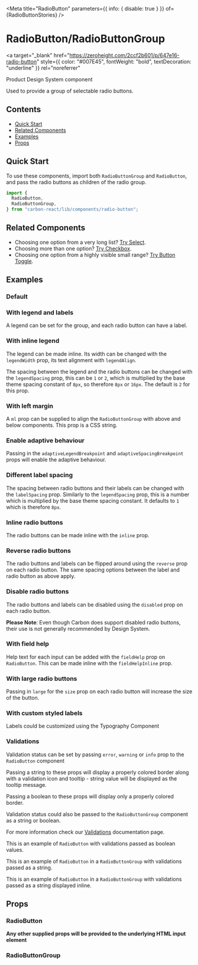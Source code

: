 

<Meta
  title="RadioButton"
  parameters={{ info: { disable: true } }}
  of={RadioButtonStories}
/>

# RadioButton/RadioButtonGroup

<a
  target="_blank"
  href="https://zeroheight.com/2ccf2b601/p/647e16-radio-button"
  style={{ color: "#007E45", fontWeight: "bold", textDecoration: "underline" }}
  rel="noreferrer"
>
  Product Design System component
</a>

Used to provide a group of selectable radio buttons.

## Contents

- [Quick Start](#quick-start)
- [Related Components](#related-components)
- [Examples](#examples)
- [Props](#props)

## Quick Start

To use these components, import both `RadioButtonGroup` and `RadioButton`, and pass the radio buttons as children of the radio group.

```javascript
import {
  RadioButton,
  RadioButtonGroup,
} from "carbon-react/lib/components/radio-button";
```

## Related Components

- Choosing one option from a very long list? [Try Select](/docs/select--default-story "Try Select").
- Choosing more than one option? [Try Checkbox](/docs/checkbox--default-story "Try Checkbox").
- Choosing one option from a highly visible small range? [Try Button Toggle](/story/button-toggle--default "Try Button Toggle").

## Examples

### Default

<Canvas name="default" of={RadioButtonStories.Default} />

### With legend and labels

A legend can be set for the group, and each radio button can have a label.

<Canvas
  name="with legend and labels"
  of={RadioButtonStories.WithLegendAndLabels}
/>

### With inline legend

The legend can be made inline. Its width can be changed with the `legendWidth` prop, its text alignment with `legendAlign`.

The spacing between the legend and the radio buttons can be changed with the `legendSpacing` prop, this can be `1` or `2`, which is multiplied by the base theme spacing constant of `8px`, so therefore `8px` or `16px`. The default is `2` for this prop.

<Canvas name="with inline legend" of={RadioButtonStories.WithInlineLegend} />

### With left margin

A `ml` prop can be supplied to align the `RadioButtonGroup` with above and below components. This prop is a CSS string.

<Canvas name="with left margin" of={RadioButtonStories.WithLeftMargin} />

### Enable adaptive behaviour

Passing in the `adaptiveLegendBreakpoint` and `adaptiveSpacingBreakpoint` props will enable the adaptive behaviour.

<Canvas
  name="enable adaptive behaviour"
  of={RadioButtonStories.EnableAdaptiveBehaviour}
/>

### Different label spacing

The spacing between radio buttons and their labels can be changed with the `labelSpacing` prop. Similarly to the `legendSpacing` prop, this is a number which is multiplied by the base theme spacing constant. It defaults to `1` which is therefore `8px`.

<Canvas
  name="different label spacing"
  of={RadioButtonStories.DifferentLabelSpacing}
/>

### Inline radio buttons

The radio buttons can be made inline with the `inline` prop.

<Canvas
  name="inline radio buttons"
  of={RadioButtonStories.InlineRadioButtons}
/>

### Reverse radio buttons

The radio buttons and labels can be flipped around using the `reverse` prop on each radio button. The same spacing options between the label and radio button as above apply.

<Canvas
  name="reverse radio buttons"
  of={RadioButtonStories.ReverseRadioButtons}
/>

### Disable radio buttons

The radio buttons and labels can be disabled using the `disabled` prop on each radio button.

**Please Note**: Even though Carbon does support disabled radio buttons, their use is not generally recommended by Design System.

<Canvas
  name="disable radio buttons"
  of={RadioButtonStories.DisableRadioButtons}
/>

### With field help

Help text for each input can be added with the `fieldHelp` prop on `RadioButton`. This can be made inline with the `fieldHelpInline` prop.

<Canvas name="with field help" of={RadioButtonStories.WithFieldHelp} />

### With large radio buttons

Passing in `large` for the `size` prop on each radio button will increase the size of the button.

<Canvas
  name="with large radio buttons"
  of={RadioButtonStories.WithLargeRadioButtons}
/>

### With custom styled labels

Labels could be customized using the Typography Component

<Canvas
  name="with custom styled label"
  of={RadioButtonStories.WithCustomStyledLabels}
/>

### Validations

Validation status can be set by passing `error`, `warning` or `info` prop to the `RadioButton` component

Passing a string to these props will display a properly colored border along with a validation icon and tooltip - string value will be displayed as the tooltip message.

Passing a boolean to these props will display only a properly colored border.

Validation status could also be passed to the `RadioButtonGroup` component as a string or boolean.

For more information check our [Validations](?path=/docs/documentation-validations--grouped-input-validation#grouped-inputs) documentation page.

This is an example of `RadioButton` with validations passed as boolean values.

<Canvas name="new validation" of={RadioButtonStories.NewValidationDefault} />

This is an example of `RadioButton` in a `RadioButtonGroup` with validations passed as a string.

<Canvas
  name="new validation group - string"
  of={RadioButtonStories.NewValidationDefaultGroup}
/>

This is an example of `RadioButton` in a `RadioButtonGroup` with validations passed as a string displayed inline.

<Canvas
  name="new validation group - inline"
  of={RadioButtonStories.NewValidationDefaultGroupInline}
/>

## Props

### RadioButton

<ArgTypes of={RadioButtonStories} />

**Any other supplied props will be provided to the underlying HTML input element**

### RadioButtonGroup

<ArgTypes of={RadioButtonGroupStories} />
